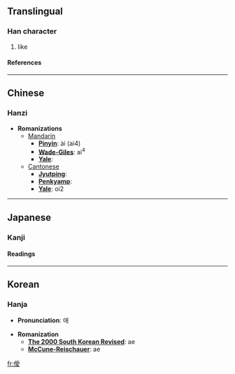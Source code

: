 ==Translingual==
===Han character===
{{Han char|rad=人|as=13|sn=15|four=2224<sub>7</sub>|canj=人月月水 (OBBE)}}
# like
====References====
{{Han ref|kx=0119.231|dkj=01170|hdz=10226.080|uh=50FE|ud=20734|bh=E4ED|bd=58605}}
----

==Chinese==
===Hanzi===


* '''Romanizations'''
** [[Mandarin]]
*** '''[[Pinyin]]''': ài (ai4)
*** '''[[Wade-Giles]]''': ai<sup>4</sup>
*** '''[[Yale]]''': 
**[[Cantonese]]
***'''[[Jyutping]]''':
***'''[[Penkyamp]]''': 
***'''[[Yale]]''': oi2


----
==Japanese==
===Kanji===
{{ja-kanji|grade=|rs=人13}}
====Readings====
{{ja-readings|on=[[あい]] (ai)|kun=[[ほのか]] (honoka), [[かくれる]] (kakureru), [[むせぶ]] (musebu), [[かなしむ]] (kanashimu)}}


----
==Korean==
===Hanja===

* '''Pronunciation''': 애

* '''Romanization'''
** '''[[The 2000 South Korean Revised Romanization|The 2000 South Korean Revised]]''': ae
** '''[[McCune-Reischauer]]''': ae


[[fr:僾]]
